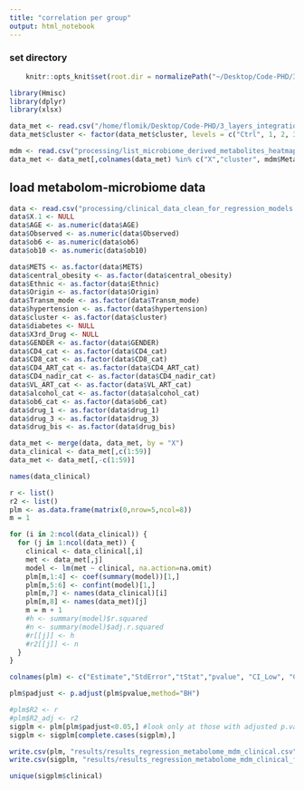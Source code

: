 ```yaml
---
title: "correlation per group"
output: html_notebook
---
```



### set directory
```r
    knitr::opts_knit$set(root.dir = normalizePath("~/Desktop/Code-PHD/3_layers_integration/")) 
```


```r
library(Hmisc)
library(dplyr)
library(xlsx)
```


```r
data_met <- read.csv("/home/flomik/Desktop/Code-PHD/3_layers_integration/processing/metabolomics_log2_plusHC.csv", check.names = FALSE)
data_met$cluster <- factor(data_met$cluster, levels = c("Ctrl", 1, 2, 3))

mdm <- read.csv("processing/list_microbiome_derived_metabolites_heatmap_all_comparisons.csv")
data_met <- data_met[,colnames(data_met) %in% c("X","cluster", mdm$Metabolite)]
```

## load metabolom-microbiome data
```r
data <- read.csv("processing/clinical_data_clean_for_regression_models.csv")
data$X.1 <- NULL
data$AGE <- as.numeric(data$AGE)
data$Observed <- as.numeric(data$Observed)
data$ob6 <- as.numeric(data$ob6)
data$ob10 <- as.numeric(data$ob10)

data$METS <- as.factor(data$METS)
data$central_obesity <- as.factor(data$central_obesity)
data$Ethnic <- as.factor(data$Ethnic)
data$Origin <- as.factor(data$Origin)
data$Transm_mode <- as.factor(data$Transm_mode)
data$hypertension <- as.factor(data$hypertension)
data$cluster <- as.factor(data$cluster)
data$diabetes <- NULL
data$X3rd_Drug <- NULL
data$GENDER <- as.factor(data$GENDER)
data$CD4_cat <- as.factor(data$CD4_cat)
data$CD8_cat <- as.factor(data$CD8_cat)
data$CD4_ART_cat <- as.factor(data$CD4_ART_cat)
data$CD4_nadir_cat <- as.factor(data$CD4_nadir_cat)
data$VL_ART_cat <- as.factor(data$VL_ART_cat)
data$alcohol_cat <- as.factor(data$alcohol_cat)
data$ob6_cat <- as.factor(data$ob6_cat)
data$drug_1 <- as.factor(data$drug_1)
data$drug_3 <- as.factor(data$drug_3)
data$drug_bis <- as.factor(data$drug_bis)
```


```r
data_met <- merge(data, data_met, by = "X")
data_clinical <- data_met[,c(1:59)]
data_met <- data_met[,-c(1:59)]
```

```r
names(data_clinical)

```


```r
r <- list()
r2 <- list()
plm <- as.data.frame(matrix(0,nrow=5,ncol=8))
m = 1

for (i in 2:ncol(data_clinical)) {
  for (j in 1:ncol(data_met)) {
    clinical <- data_clinical[,i]
    met <- data_met[,j]
    model <- lm(met ~ clinical, na.action=na.omit)
    plm[m,1:4] <- coef(summary(model))[1,]
    plm[m,5:6] <- confint(model)[1,]
    plm[m,7] <- names(data_clinical)[i]
    plm[m,8] <- names(data_met)[j]
    m = m + 1
    #h <- summary(model)$r.squared
    #n <- summary(model)$adj.r.squared
    #r[[j]] <- h
    #r2[[j]] <- n
  }
}

colnames(plm) <- c("Estimate","StdError","tStat","pvalue", "CI_Low", "CI_high", "clinical", "metabolite")

plm$padjust <- p.adjust(plm$pvalue,method="BH")

#plm$R2 <- r
#plm$R2_adj <- r2
sigplm <- plm[plm$padjust<0.05,] #look only at those with adjusted p.value < 0.05
sigplm <- sigplm[complete.cases(sigplm),]

write.csv(plm, "results/results_regression_metabolome_mdm_clinical.csv")
write.csv(sigplm, "results/results_regression_metabolome_mdm_clinical_filt.csv")

unique(sigplm$clinical)
```



